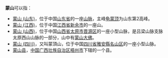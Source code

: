 '''蒙山'''可以指：

* [[蒙山_(山东)|蒙山 (山东)]]，位于中国[[山东省|山东省]]的一座[[山脉|山脉]]，主峰[[龟蒙顶|龟蒙顶]]为山东第2高峰。
* [[蒙山_(江西)|蒙山 (江西)]]，位于中国[[江西省|江西省]][[新余市|新余市]]的一座山。
* [[蒙山_(山西)|蒙山 (山西)]]，位于中国[[山西省|山西省]][[太原市|太原市]][[晋源区|晋源区]]的一座小型山脉，是吕梁山脉支脉太原西山山脉的一部分，山中有[[蒙山大佛|蒙山大佛]]。
* [[蒙山_(四川)|蒙山 (四川)]]，又叫蒙頂山，位于中国[[四川省|四川省]][[雅安縣|雅安縣]][[名山区|名山区]]的一座小型山脉。
* [[蒙山县|蒙山县]]，[[中国|中国]][[广西壮族自治区|广西壮族自治区]][[梧州市|梧州市]]下辖的一个县。

{{disambig|Cat=二字中國地名消歧義}}